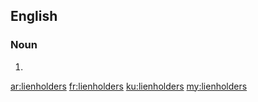==English==

===Noun===
{{head|en|plural}}

# {{plural of|lienholder|lang=en|nocat=1}}

[[ar:lienholders]]
[[fr:lienholders]]
[[ku:lienholders]]
[[my:lienholders]]
